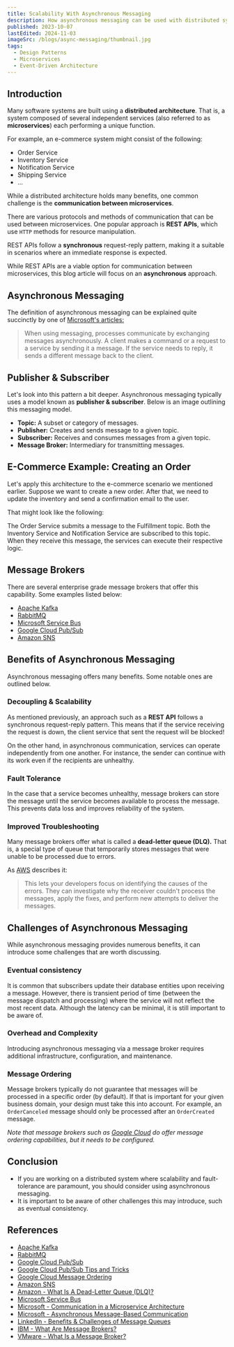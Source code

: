 ```yaml
---
title: Scalability With Asynchronous Messaging
description: How asynchronous messaging can be used with distributed systems to improve scalability and fault tolerance.
published: 2023-10-07
lastEdited: 2024-11-03
imageSrc: /blogs/async-messaging/thumbnail.jpg
tags:
  - Design Patterns
  - Microservices
  - Event-Driven Architecture
---
```


## Introduction

Many software systems are built using a **distributed architecture**.
That is, a system composed of several independent services (also referred to as **microservices**) each performing a unique function.

For example, an e-commerce system might consist of the following:

- Order Service
- Inventory Service
- Notification Service
- Shipping Service
- ...

While a distributed architecture holds many benefits, one common challenge is the **communication between microservices**.

There are various protocols and methods of communication that can be used between microservices.
One popular approach is **REST APIs**, which use `HTTP` methods for resource manipulation.

REST APIs follow a **synchronous** request-reply pattern, making it a suitable in scenarios where an immediate response is expected.

<Alert
  type="info"
  text="REST APIs follow a synchronous request-reply pattern."
/>

While REST APIs are a viable option for communication between microservices,
this blog article will focus on an **asynchronous** approach.

## Asynchronous Messaging

The definition of asynchronous messaging can be explained quite succinctly by one of [Microsoft's articles:](https://learn.microsoft.com/en-us/dotnet/architecture/microservices/architect-microservice-container-applications/asynchronous-message-based-communication)

> When using messaging, processes communicate by exchanging messages asynchronously.
> A client makes a command or a request to a service by sending it a message.
> If the service needs to reply, it sends a different message back to the client.

## Publisher & Subscriber

Let's look into this pattern a bit deeper. Asynchronous messaging typically uses a model known as **publisher & subscriber**. Below is an image outlining this messaging model.

<ThemeImage
  srcLight="/blogs/async-messaging/publisher-subscriber-light.png"
  srcDark="/blogs/async-messaging/publisher-subscriber-dark.png"
  alt="Diagram depicting publisher & subscriber architecture"
  caption="Publisher & Subscriber Architecture"
  width={1496}
  height={608}
/>

- **Topic:** A subset or category of messages.
- **Publisher:** Creates and sends message to a given topic.
- **Subscriber:** Receives and consumes messages from a given topic.
- **Message Broker:** Intermediary for transmitting messages.

## E-Commerce Example: Creating an Order

Let's apply this architecture to the e-commerce scenario we mentioned earlier.
Suppose we want to create a new order. After that, we need to update the inventory and send a confirmation email to the user.

That might look like the following:

<ThemeImage
  srcLight="/blogs/async-messaging/example-light.png"
  srcDark="/blogs/async-messaging/example-dark.png"
  alt="Diagram depicting an e-commerce example (creating a new order)"
  caption="E-Commerce Example (Creating a New Order)"
  width={1476}
  height={427}
/>

The Order Service submits a message to the Fulfillment topic. Both the Inventory Service and Notification Service are subscribed to this topic.
When they receive this message, the services can execute their respective logic.

## Message Brokers

There are several enterprise grade message brokers that offer this capability. Some examples listed below:

- [Apache Kafka](https://kafka.apache.org/)
- [RabbitMQ](https://www.rabbitmq.com/)
- [Microsoft Service Bus](https://azure.microsoft.com/en-ca/products/service-bus)
- [Google Cloud Pub/Sub](https://cloud.google.com/pubsub/docs/overview)
- [Amazon SNS](https://aws.amazon.com/sns/)

## Benefits of Asynchronous Messaging

Asynchronous messaging offers many benefits. Some notable ones are outlined below.

### Decoupling & Scalability

As mentioned previously, an approach such as a **REST API** follows a synchronous request-reply pattern.
This means that if the service receiving the request is down, the client service that sent the request will be blocked!

On the other hand, in asynchronous communication, services can operate independently from one another.
For instance, the sender can continue with its work even if the recipients are unhealthy.

### Fault Tolerance

In the case that a service becomes unhealthy, message brokers can store the message until the service becomes available to process the message.
This prevents data loss and improves reliability of the system.

### Improved Troubleshooting

Many message brokers offer what is called a **dead-letter queue (DLQ).** That is, a special type of queue that temporarily stores messages that were unable to be processed due to errors.

<Alert
  type="info"
  title="Dead-Letter Queue"
  text="A special type of queue that temporarily stores messages that were unable to be processed due to errors."
/>

As [AWS](https://aws.amazon.com/what-is/dead-letter-queue/) describes it:

> This lets your developers focus on identifying the causes of the errors. They can investigate why the receiver couldn't process the messages, apply the fixes, and perform new attempts to deliver the messages.

## Challenges of Asynchronous Messaging

While asynchronous messaging provides numerous benefits, it can introduce some challenges that are worth discussing.

### Eventual consistency

It is common that subscribers update their database entities upon receiving a message.
However, there is transient period of time (between the message dispatch and processing) where the service will not reflect the most recent data.
Although the latency can be minimal, it is still important to be aware of.

### Overhead and Complexity

Introducing asynchronous messaging via a message broker requires additional infrastructure, configuration, and maintenance.

### Message Ordering

Message brokers typically do not guarantee that messages will be processed in a specific order (by default).
If that is important for your given business domain, your design must take this into account.
For example, an `OrderCanceled` message should only be processed after an `OrderCreated` message.

_Note that message brokers such as [Google Cloud](https://cloud.google.com/pubsub/docs/ordering) do offer message ordering capabilities, but it needs to be configured._

## Conclusion

- If you are working on a distributed system where scalability and fault-tolerance are paramount, you should consider using asynchronous messaging.
- It is important to be aware of other challenges this may introduce, such as eventual consistency.

## References

- [Apache Kafka](https://kafka.apache.org/)
- [RabbitMQ](https://www.rabbitmq.com/)
- [Google Cloud Pub/Sub](https://cloud.google.com/pubsub/docs/overview)
- [Google Cloud Pub/Sub Tips and Tricks](https://www.youtube.com/watch?v=f8nQk62IkHM)
- [Google Cloud Message Ordering](https://cloud.google.com/pubsub/docs/ordering)
- [Amazon SNS](https://aws.amazon.com/sns/)
- [Amazon - What Is A Dead-Letter Queue (DLQ)?](https://aws.amazon.com/what-is/dead-letter-queue/)
- [Microsoft Service Bus](https://azure.microsoft.com/en-ca/products/service-bus)
- [Microsoft - Communication in a Microservice Architecture](https://learn.microsoft.com/en-us/dotnet/architecture/microservices/architect-microservice-container-applications/communication-in-microservice-architecture)
- [Microsoft - Asynchronous Message-Based Communication](https://learn.microsoft.com/en-us/dotnet/architecture/microservices/architect-microservice-container-applications/asynchronous-message-based-communication)
- [LinkedIn - Benefits & Challenges of Message Queues](https://www.linkedin.com/advice/0/what-benefits-challenges-using-message-queues)
- [IBM - What Are Message Brokers?](https://www.ibm.com/topics/message-brokers)
- [VMware - What Is a Message Broker?](https://www.vmware.com/topics/message-brokers)
